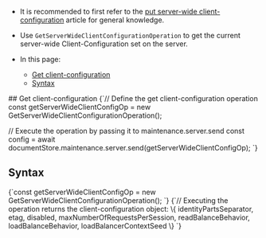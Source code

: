 
<Admonition type="note" title="">

* It is recommended to first refer to the [put server-wide client-configuration](../../../../client-api/operations/server-wide/configuration/put-serverwide-client-configuration.mdx) article for general knowledge.

* Use `GetServerWideClientConfigurationOperation` to get the current server-wide Client-Configuration set on the server.

* In this page:
    * [Get client-configuration](../../../../client-api/operations/maintenance/configuration/get-client-configuration.mdx#get-client-configuration)
    * [Syntax](../../../../client-api/operations/maintenance/configuration/get-client-configuration.mdx#syntax)

</Admonition>
## Get client-configuration

<TabItem value="get_config" label="get_config">
<CodeBlock language="js">
{`// Define the get client-configuration operation
const getServerWideClientConfigOp = new GetServerWideClientConfigurationOperation();

// Execute the operation by passing it to maintenance.server.send
const config = await documentStore.maintenance.server.send(getServerWideClientConfigOp);
`}
</CodeBlock>
</TabItem>



## Syntax

<TabItem value="syntax_1" label="syntax_1">
<CodeBlock language="js">
{`const getServerWideClientConfigOp = new GetServerWideClientConfigurationOperation();
`}
</CodeBlock>
</TabItem>

<TabItem value="syntax_2" label="syntax_2">
<CodeBlock language="js">
{`// Executing the operation returns the client-configuration object: 
\{
    identityPartsSeparator,
    etag,
    disabled,
    maxNumberOfRequestsPerSession,
    readBalanceBehavior,
    loadBalanceBehavior,
    loadBalancerContextSeed
\}
`}
</CodeBlock>
</TabItem>




